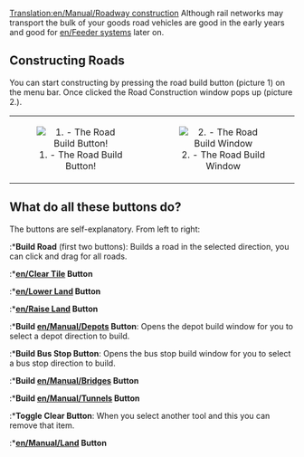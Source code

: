 [[Translation:en/Manual/Roadway construction]]
Although rail networks may transport the bulk of your goods road vehicles are good in the early years and good for [[en/Feeder systems]] later on.

==Constructing Roads==
You can start constructing by pressing the road build button (picture 1) on the menu bar. Once clicked the Road Construction window pops up (picture 2.). 

{| align=center
| width="50%" align="center"|[[File:en/Manual/Manual html ma6d6c8c.png|center|frame|1. - The Road Build Button!]]
| width="50%" align="center"|[[File:en/Archive/Manual/Road construction.png|center|frame|2. - The Road Build Window]]
|}

==What do all these buttons do?==
The buttons are self-explanatory. From left to right:

:*'''Build Road''' (first two buttons): Builds a road in the selected direction, you can click and drag for all roads.
:*'''[[en/Clear Tile]] Button'''
:*'''[[en/Lower Land]] Button'''
:*'''[[en/Raise Land]] Button'''
:*'''Build [[en/Manual/Depots]] Button''': Opens the depot build window for you to select a depot direction to build.
:*'''Build Bus Stop Button''': Opens the bus stop build window for you to select a bus stop direction to build.
:*'''Build [[en/Manual/Bridges]] Button'''
:*'''Build [[en/Manual/Tunnels]] Button'''
:*'''Toggle Clear Button''': When you select another tool and this you can remove that item.
:*'''[[en/Manual/Land]] Button'''